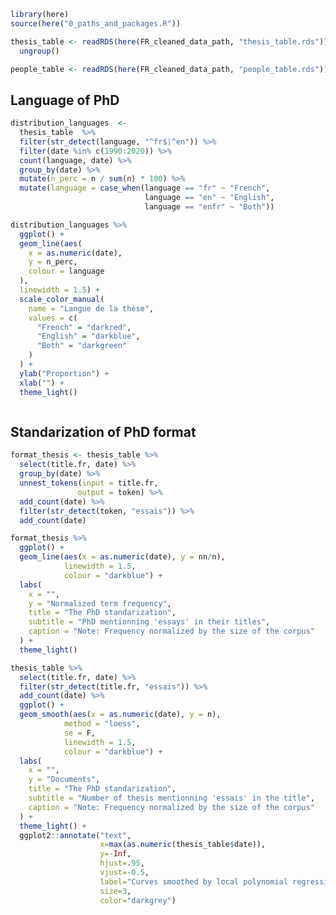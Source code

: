 ```r
library(here)
source(here("0_paths_and_packages.R"))
```

```r

thesis_table <- readRDS(here(FR_cleaned_data_path, "thesis_table.rds")) %>% 
  ungroup()

people_table <- readRDS(here(FR_cleaned_data_path, "people_table.rds"))
```


## Language of PhD 

```r
distribution_languages  <-
  thesis_table  %>%
  filter(str_detect(language, "^fr$|^en")) %>%
  filter(date %in% c(1990:2020)) %>%
  count(language, date) %>%
  group_by(date) %>%
  mutate(n_perc = n / sum(n) * 100) %>%
  mutate(language = case_when(language == "fr" ~ "French",
                              language == "en" ~ "English",
                              language == "enfr" ~ "Both"))

distribution_languages %>%
  ggplot() +
  geom_line(aes(
    x = as.numeric(date),
    y = n_perc,
    colour = language
  ),
  linewidth = 1.5) +
  scale_color_manual(
    name = "Langue de la thèse",
    values = c(
      "French" = "darkred",
      "English" = "darkblue",
      "Both" = "darkgreen"
    )
  ) +
  ylab("Proportion") +
  xlab("") +
  theme_light() 



```


## Standarization of PhD format 


```r
format_thesis <- thesis_table %>%
  select(title.fr, date) %>%
  group_by(date) %>%
  unnest_tokens(input = title.fr,
               output = token) %>%
  add_count(date) %>%
  filter(str_detect(token, "essais")) %>%
  add_count(date)

format_thesis %>%
  ggplot() +
  geom_line(aes(x = as.numeric(date), y = nn/n), 
            linewidth = 1.5,
            colour = "darkblue") +
  labs(
    x = "",
    y = "Normalized term frequency",
    title = "The PhD standarization",
    subtitle = "PhD mentionning 'essays' in their titles",
    caption = "Note: Frequency normalized by the size of the corpus"
  ) + 
  theme_light()
```
```r
thesis_table %>%
  select(title.fr, date) %>%
  filter(str_detect(title.fr, "essais")) %>%
  add_count(date) %>%
  ggplot() +
  geom_smooth(aes(x = as.numeric(date), y = n), 
            method = "loess",
            se = F,
            linewidth = 1.5,
            colour = "darkblue") + 
  labs(
    x = "",
    y = "Documents",
    title = "The PhD standarization",
    subtitle = "Number of thesis mentionning 'essais' in the title",
    caption = "Note: Frequency normalized by the size of the corpus"
  ) + 
  theme_light() +
  ggplot2::annotate("text", 
                    x=max(as.numeric(thesis_table$date)), 
                    y=-Inf, 
                    hjust=.95,
                    vjust=-0.5,
                    label="Curves smoothed by local polynomial regression",
                    size=3, 
                    color="darkgrey")

```






